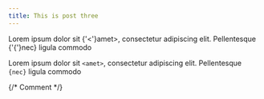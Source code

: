 ```yaml
---
title: This is post three
---
```


Lorem ipsum dolor sit {'<'}amet>, consectetur adipiscing elit. Pellentesque {'{'}nec} ligula commodo


Lorem ipsum dolor sit `<amet>`, consectetur adipiscing elit. Pellentesque `{nec}` ligula commodo


{/* Comment */}


